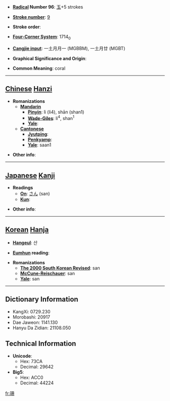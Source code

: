 * '''[[Wiktionary:Chinese radical index| Radical]] Number 96''': [[Wiktionary:Chinese radical index 玉|玉]]+5 strokes

* '''[[Wiktionary:Chinese total strokes index|Stroke number]]''': [[Wiktionary:Chinese total strokes index 9|9]]

* '''Stroke order''': 

* '''[[Wiktionary:Chinese four corner index|Four-Corner System]]''': 1714<sub>0</sub>

* '''[[Wiktionary:Chinese Cangjie index|Cangjie input]]''': 一土月月一 (MGBBM), 一土月廿 (MGBT)

* '''Graphical Significance and Origin''': 

* '''Common Meaning''': coral

----

== [[Chinese]] [[Hanzi]] ==

* '''Romanizations'''
** '''[[Mandarin]]'''
*** '''[[Pinyin]]''': lì (li4), shān (shan1)
*** '''[[Wade-Giles]]''': li<sup>4</sup>, shan<sup>1</sup>
*** '''[[Yale]]''': 
** '''[[Cantonese]]'''
*** '''[[Jyutping]]''':
*** '''[[Penkyamp]]''': 
*** '''[[Yale]]''': saan1

* '''Other info''': 

----

== [[Japanese]] [[Kanji]] ==

* '''Readings'''
** '''[[On]]''': [[さん]] (san)
** '''[[Kun]]''': 

* '''Other info''':  

----

== [[Korean]] [[Hanja]] ==

* '''[[Hangeul]]''': 산

* '''[[Eumhun]] reading''': 

* '''Romanizations'''
** '''[[The 2000 South Korean Revised Romanization|The 2000 South Korean Revised]]''': san
** '''[[McCune-Reischauer]]''': san
** '''[[Yale]]''': san

----

== Dictionary Information ==

* KangXi: 0729.230
* Morobashi: 20917
* Dae Jaweon: 1141.130
* Hanyu Da Zidian: 21108.050

== Technical Information ==

* '''Unicode''':
** Hex: 73CA
** Decimal: 29642
* '''Big5''':
** Hex: ACC0
** Decimal: 44224

[[fr:珊]]